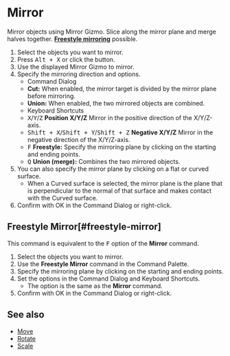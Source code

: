 
# Mirror

<Reference shortcut="Alt + X" command="Mirror" button="Left of Command Bar" />

Mirror objects using Mirror Gizmo. Slice along the mirror plane and merge halves together. [**Freestyle mirroring**](#freestyle-mirror) possible.

1. Select the objects you want to mirror.
2. Press <kbd>Alt + X</kbd> or click the button.
3. Use the displayed Mirror Gizmo to mirror.
4. Specify the mirroring direction and options.
   - <Kst>Command Dialog</Kst>
   - **Cut:** When enabled, the mirror target is divided by the mirror plane before mirroring.
   - **Union:** When enabled, the two mirrored objects are combined.
   - <Kst>Keyboard Shortcuts</Kst>
   - <kbd>X</kbd>/<kbd>Y</kbd>/<kbd>Z</kbd> **Position X/Y/Z** Mirror in the positive direction of the X/Y/Z-axis.
   - <kbd>Shift + X</kbd>/<kbd>Shift + Y</kbd>/<kbd>Shift + Z</kbd> **Negative X/Y/Z** Mirror in the negative direction of the X/Y/Z-axis.
   - <kbd>F</kbd> **Freestyle:** Specify the mirroring plane by clicking on the starting and ending points.
   - <kbd>Q</kbd> **Union (merge):** Combines the two mirrored objects.
5. You can also specify the mirror plane by clicking on a flat or curved surface.
   - When a  Curved surface is selected, the mirror plane is the plane that is perpendicular to the normal of that surface and makes contact with the  Curved surface.
6. Confirm with OK in the Command Dialog or right-click.

## Freestyle Mirror[#freestyle-mirror]

This command is equivalent to the <kbd>F</kbd> option of the **Mirror** command.

1. Select the objects you want to mirror.
2. Use the **Freestyle Mirror**  command in the Command Palette.
3. Specify the mirroring plane by clicking on the starting and ending points.
4. Set the options in the Command Dialog and Keyboard Shortcuts.
   - The option is the same as the **Mirror** command.
5. Confirm with OK in the Command Dialog or right-click.

<VideoPlayer fileName="freestyle-mirror"/>

## See also
- [Move](./move)
- [Rotate](./rotate)
- [Scale](./scale)